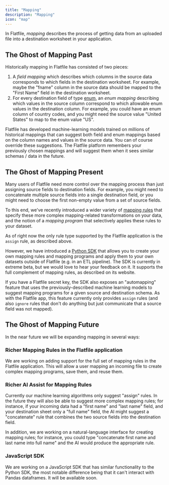 ```yaml
---
title: "Mapping"
description: "Mapping"
icon: "map"
---
```


In Flatfile, _mapping_ describes the process of getting data from an uploaded
file into a destination worksheet in your application.

## The Ghost of Mapping Past

Historically mapping in Flatfile has consisted of two pieces:

1. A _field mapping_ which describes which columns in the source data
   corresponds to which fields in the destination worksheet. For example, maybe
   the "fname" column in the source data should be mapped to the "First Name"
   field in the destination worksheet.
2. For every destination field of type [enum](/blueprint/field-types#enum), an
   _enum mapping_ describing which values in the source column correspond to
   which allowable enum values in the destination column. For example, you could
   have an enum column of country codes, and you might need the source value
   "United States" to map to the enum value "US".

Flatfile has developed machine-learning models trained on millions of historical
mappings that can suggest both field and enum mappings based on the column names
and values in the source data. You can of course override these suggestions. The
Flatfile platform remembers your previously chosen mappings and will suggest
them when it sees similar schemas / data in the future.

## The Ghost of Mapping Present

Many users of Flatfile need more control over the mapping process than just
assigning source fields to destination fields. For example, you might need to
concatenate multiple source fields into a single destination field, or you might
need to choose the first non-empty value from a set of source fields.

To this end, we've recently introduced a wider variety of
[mapping rules](https://github.com/FlatFilers/flatfile-mapping/blob/main/README.md#mapping-rules)
that specify these more complex mapping-related transformations on your data,
and the notion of a _mapping program_ that selectively applies these rules to
your dataset.

As of right now the only rule type supported by the Flatfile application is the
`assign` rule, as described above.

However, we have introduced a
[Python SDK](/developer-tools/mapping-libraries/flatfile-mapping-python) that
allows you to create your own mapping rules and mapping programs and apply them
to your own datasets outside of Flatfile (e.g. in an ETL pipeline). The SDK is
currently in extreme beta, but we would love to hear your feedback on it. It
supports the full complement of mapping rules, as described on its website.

If you have a Flatfile secret key, the SDK also exposes an "automapping" feature
that uses the previously-described machine learning models to suggest mapping
programs for a given source and destination schema. As with the Flatfile app,
this feature currently only provides `assign` rules (and also `ignore` rules
that don't do anything but just communicate that a source field was not mapped).

## The Ghost of Mapping Future

In the near future we will be expanding mapping in several ways:

### Richer Mapping Rules in the Flatfile application

We are working on adding support for the full set of mapping rules in the
Flatfile application. This will allow a user mapping an incoming file to create
complex mapping programs, save them, and reuse them.

### Richer AI Assist for Mapping Rules

Currently our machine learning algorithms only suggest "assign" rules. In the
future they will also be able to suggest more complex mapping rules; for
instance, if your incoming data had a "first name" and "last name" field, and
your destination sheet only a "full name" field, the AI might suggest a
"concatenate" rule that combines the two source fields into the destination
field.

In addition, we are working on a natural-language interface for creating mapping
rules; for instance, you could type "concatenate first name and last name into
full name" and the AI would produce the appropriate rule.

### JavaScript SDK

We are working on a JavaScript SDK that has similar functionality to the Python
SDK, the most notable difference being that it can't interact with Pandas
dataframes. It will be available soon.
